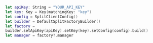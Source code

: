 ```swift title="Swift"
let apiKey: String = "YOUR_API_KEY"
let key: Key = Key(matchingKey: "key")
let config = SplitClientConfig()
let builder = DefaultSplitFactoryBuilder()
let factory =
builder.setApiKey(apiKey).setKey(key).setConfig(config).build()
let manager = factory?.manager
```